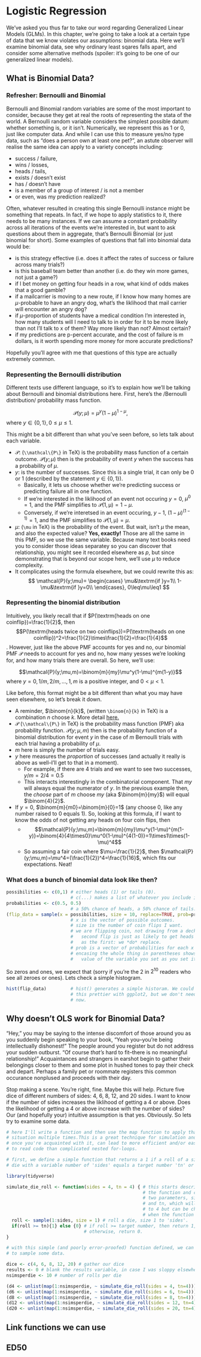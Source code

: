 # Logistic Regression 


We've asked you thus far to take our word regarding Generalized Linear Models (GLMs). In this chapter, we're going to take a look at a certain type of data that we know violates our assumptions: binomial data. Here we'll examine binomial data, see why ordinary least sqares falls apart, and consider some alternative methods (spoiler: it's going to be one of our generalized linear models). 


## What is Binomial Data?

### Refresher: Bernoulli and Binomial

Bernoulli and Binomial random variables are some of the most important to consider, because they get at real the roots of representing the stata of the world. A Bernoulli random variable considers the simplest possible datum: whether something is, or it isn't. Numerically, we represent this as 1 or 0, just like computer data. And while I can use this to measure yes/no type data, such as "does a person own at least one pet?", an astute observer will realise the same idea can apply to a variety concepts including:

* success / failure,
* wins / losses,
* heads / tails,
* exists / doesn't exist
* has / doesn't have
* is a member of a group of interest / is not a member
* or even, was my prediction realized?

Often, whatever resulted in creating this single Bernoulli instance might be something that repeats. In fact, if we hope to apply statistics to it, there needs to be many instances. If we can assume a constant probability across all iterations of the events we're interested in, but want to ask questions about them in aggregate, that's Bernoulli Binomial (or just binomial for short). Some examples of questions that fall into binomial data would be:

* is this strategy effective (i.e. does it affect the rates of success or failure across many trials?)
* is this baseball team better than another (i.e. do they win more games, not just a game?)
* if I bet money on getting four heads in a row, what kind of odds makes that a good gamble?
* if a mailcarrier is moving to a new route, if I know how many homes are $\mu$-probable to have an angry dog, what's the liklihood that mail carrier will encounter an angry dog?
* if $\mu$-proportion of students have a medical condition I'm interested in, how many students will I need to talk to in order for it to be more likely than not I'll talk to x of them? Way more likely than not? Almost certain?
* if my predictions are p-percent accurate, and the cost of failure is m dollars, is it worth spending more money for more accurate predictions?

Hopefully you'll agree with me that questions of this type are actually extremely common.

### Representing the Bernoulli distribution

Different texts use different language, so it's to explain how we'll be talking about Bernoulli and binomial distributions here. First, here's the /Bernoulli distribution/ probability mass function.

$$\mathcal{P}(y;\mu)=\mu^{y}(1-\mu)^{1-\mu},$$
where $y\in\{0, 1\}, 0\leq\mu\leq1$.

This might be a bit different than what you've seen before, so lets talk about each variable.

* $\mathcal{P}$: (`\\mathcal\{P\}` in TeX) is the probability mass function of a certain outcome. $\mathcal{P}(y;\mu)$ then is the probability of event $y$ when the success has a probability of $\mu$.
* $y$: is the number of successes. Since this is a single trial, it can only be 0 or 1 (described by the statement $y\in\{0, 1\}$).
  * Basically, it lets us choose whether we're predicting success or predicting failure all in one function.
  * If we're interested in the liklihood of an event not occuring $y=0$, $\mu^0=1$, and the PMF simplifies to $\mathcal{P(1,\mu)}=1-\mu$.
  * Conversely, if we're interetsed in an event occuring, $y-1$, $(1-\mu)^{(1-1)}=1$, and the PMF simplifies to  $\mathcal{P(1,\mu)}=\mu$.
* $\mu$: (`\mu` in TeX) is the probability of the event. But wait, isn't $\mu$ the mean, and also the expected value? **Yes, exactly!** Those are all the same in this PMF, so we use the same variable. Because many text books need you to consider those ideas separatey so you can discover that relationship, you might see it recorded elsewhere as $p$, but since demonstrating that is beyond our scope here, we'll use $\mu$ to reduce complexity.
* It complicates using the formula elsewhere, but we could rewrite this as: 
  $$
  \mathcal{P}(y;\mu)=
  \begin{cases}
  \mu&\textrm{if }y=1\\
  1-\mu&\textrm{if }y=0\\
  \end{cases}, 0\leq\mu\leq1
  $$

### Representing the binomial distribution

Intuitively, you likely recall that if $P(\textrm{heads on one coinflip})=\frac{1}{2}$, then $$P(\textrm{heads twice on two coinflips})=P(\textrm{heads on one coinflip})^2=\frac{1}{2}\times\frac{1}{2}=\frac{1}{4}$$. However, just like the above PMF accounts for yes and no, our binomial PMF $\mathcal{P}$ needs to account for yes and no, how many yesses we're looking for, and how many trials there are overall. So here, we'll use:

$$\mathcal{P}(y;\mu,m)=\binom{m}{my}\mu^y(1-\mu)^{m(1-y)}$$
where $y={0, 1/m, 2/m, ..., 1}, m \textrm{ is a positive integer, and }0<\mu<1.$

Like before, this format might be a bit different than what you may have seen elsewhere, so let's break it down.

* A reminder, $\binom{n}{k}$, (written `\binom{n}{k}` in TeX) is a combination $n$ choose $k$. More detail [here.](https://en.wikipedia.org/wiki/Combination)
* $\mathcal{P}$ (`\\mathcal\{P\}` in TeX) is the probability mass function (PMF) aka probability function. $\mathcal{P}(y;\mu,m)$ then is the probability function of a binomial distribution for event $y$ in the case of $m$ Bernoulli trials with each trial having a probability of $\mu$.
* $m$ here is simply the number of trials easy.
* $y$ here measures the *proportion* of successes (and actually it really is above as well--I'll get to that in a moment).
  * For example, if there are 4 trials and we want to see two successes, $y/m=2/4=0.5$
  * This interacts interestingly in the combinatorial component. That $my$ will always equal the numerator of $y$. In the previous example then, the *choose* part of $m$ choose $my$ (aka $\binom{m}{my}$) will equal $\binom{4}{2}$.
* If $y=0$, $\binom{m}{m0}=\binom{m}{0}=1$ (any choose 0, like any number raised to 0 equals 1). So, looking at this formula, if I want to know the odds of not getting any heads on four coin flips, then 
  * $$\mathcal{P}(y;\mu,m)=\binom{m}{my}\mu^y(1-\mu)^{m(1-y)}=\binom{4}{4\times0}\mu^0(1-\mu)^{4(1-0)}=1\times1\times(1-\mu)^4$$
  * So assuming a fair coin where $\mu=\frac{1}{2}$, then $\mathcal{P}(y;\mu,m)=\mu^4=(\frac{1}{2})^4=\frac{1}{16}$, which fits our expectations. Neat!

  
### What does a bunch of binomial data look like then?

```r
possibilities <- c(0,1) # either heads (1) or tails (0).
                        # c(...) makes a list of whatever you include in the ...
probabilities <- c(0.5, 0.5)
                        # a 50% chance of heads, a 50% chance of tails.
(flip_data = sample(x = possibilities, size = 10, replace=TRUE, prob=probabilities))
                        # x is the vector of possible outcomes.
                        # size is the number of coin flips I want.
                        # we are flipping coin, not drawing from a deck, so ne
                        #   second flip is just as likely to get heads or tails
                        #   as the first: we *do* replace.
                        # prob is a vector of probabilities for each x
                        # encasing the whole thing in parentheses shows the
                        #   value of the variable you set as you set it

```
So zeros and ones, we expect that (sorry if you're the 2 in $2^{10}$ readers who see all zeroes or ones). Lets check a simple histogram.

```r
hist(flip_data)         # hist() generates a simple historam. We could make
                        # this prettier with ggplot2, but we don't need that right
                        # now.


```



## Why doesn't OLS work for Binomial Data?

"Hey," you may be saying to the intense discomfort of those around you as you suddenly begin speaking to your book, "Yeah you--you're being intellectually dishonest!" The people around you register but do not address your sudden outburst. "Of course *that's* hard to fit--there is no meaningful relationship!" Acquaintances and strangers in earshot begin to gather their belongings closer to them and some plot in hushed tones to pay their check and depart. Perhaps a family pet or roommate registers this common occurance nonplused and proceeds with their day.

Stop making a scene. You're right, fine. Maybe this will help. Picture five dice of different numbers of sides: 4, 6, 8, 12, and 20 sides. I want to know if the number of sides increases the liklihood of getting a 4 or above. Does the likelihood or getting a 4 or above increase with the number of sides? Our (and hopefully your) intuitive assumption is that yes. Obviously. So lets try to examine some data.


```r
# here I'll write a function and then use the map function to apply that
# situation multiple times.This is a great technique for simulation and,
# once you're acquainted with it, can lead to more efficient and/or easier#
# to read code than complicated nested for-loops.

# first, we define a simple function that returns a 1 if a roll of a simulated
# die with a variable number of 'sides' equals a target number 'tn' or higher.

library(tidyverse)

simulate_die_roll <- function(sides = 4, tn = 4) { # this starts describing
                                                   # the function and creates
                                                   # two parameters, sides
                                                   # and tn, which will be set
                                                   # to 4 but can be changed
                                                   # when the function is called
  roll <- sample(1:sides, size = 1) # roll a die, size 1 to 'sides'.
  if(roll >= tn){1} else {0} # if roll >= target number, then return 1,
                             # otherwise, return 0.
}

# with this simple (and poorly error-proofed) function defined, we can use it
# to sample some data.

dice <- c(4, 6, 8, 12, 20) # gather our dice
results <- 0 # blank the results variable, in case I was sloppy elsewhere
nsimsperdie <- 10 # number of rolls per die

(d4 <- unlist(map(1:nsimsperdie, ~ simulate_die_roll(sides = 4, tn=4))))
(d6 <- unlist(map(1:nsimsperdie, ~ simulate_die_roll(sides = 6, tn=4))))
(d8 <- unlist(map(1:nsimsperdie, ~ simulate_die_roll(sides = 8, tn=4))))
(d12 <- unlist(map(1:nsimsperdie, ~ simulate_die_roll(sides = 12, tn=4))))
(d20 <- unlist(map(1:nsimsperdie, ~ simulate_die_roll(sides = 20, tn=4))))


```


## Link functions we can use


## ED50


